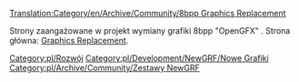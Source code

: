 [[Translation:Category/en/Archive/Community/8bpp Graphics Replacement]]


Strony zaangażowane w projekt wymiany grafiki 8bpp "OpenGFX" . Strona główna: [[pl/Archive/Community/Wymiana Grafik|Graphics Replacement]].

<!--[[Category:Development]]--> [[Category:pl/Rozwój]]
<!--[[Category:New_Graphics]]--> [[Category:pl/Development/NewGRF/Nowe Grafiki]]
<!--[[Category:NewGRF_Sets]]--> [[Category:pl/Archive/Community/Zestawy NewGRF]]